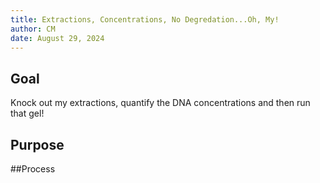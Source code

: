 ```yaml
---
title: Extractions, Concentrations, No Degredation...Oh, My!
author: CM
date: August 29, 2024
---
```


## Goal

Knock out my extractions, quantify the DNA concentrations and then run that gel!

## Purpose

##Process

